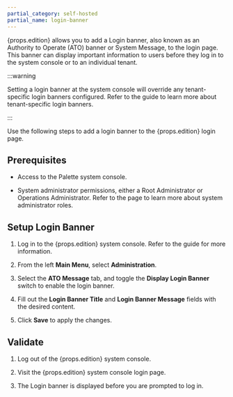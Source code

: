 ```yaml
---
partial_category: self-hosted
partial_name: login-banner
---
```





{props.edition} allows you to add a Login banner, also known as an Authority to Operate (ATO) banner or System Message, to the login page. This banner can display important information to users before they log in to the system console or to an individual tenant.


:::warning

Setting a login banner at the system console will override any tenant-specific login banners configured. Refer to the <VersionedLink text="Tenant Login Banner" edition={props.edition}  url="/tenant-settings/login-banner/"/> guide to learn more about tenant-specific login banners.

:::


Use the following steps to add a login banner to the {props.edition} login page.

## Prerequisites

- Access to the Palette system console.
<!-- prettier-ignore -->
- System administrator permissions, either a Root Administrator or Operations Administrator. Refer to the 
  <PaletteVertexUrlMapper
     edition={props.edition}
     text="System Administrators"
     url="/system-management/account-management"
   /> page to learn more about system administrator roles.




## Setup Login Banner


<!-- prettier-ignore -->
1. Log in to the {props.edition} system console. Refer to the
    <PaletteVertexUrlMapper
        edition={props.edition}
        text="Access System Console"
        url="/system-management/#access-the-system-console"
      /> guide for more information.

2. From the left **Main Menu**, select **Administration**.

3. Select the **ATO Message** tab, and toggle the **Display Login Banner** switch to enable the login banner.

4. Fill out the **Login Banner Title** and **Login Banner Message** fields with the desired content.

5. Click **Save** to apply the changes.

## Validate

1. Log out of the {props.edition}  system console.

2. Visit the {props.edition}  system console login page.

3. The Login banner is displayed before you are prompted to log in.






